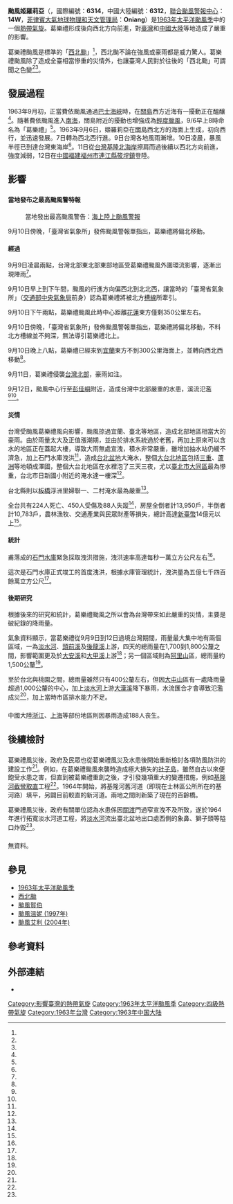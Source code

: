 {{NoteTA
|T=zh:颱風葛樂禮 (1963年); zh-mo:颱風姬羅莉亞 (1963年); zh-cn:超强台风姬罗莉亚 (1963年); zh-hk:超強颱風姬羅莉亞 (1963年); zh-tw:超級強烈颱風葛樂禮 (1963年)
|1=zh:颱風葛樂禮; zh-cn:超强台风姬罗莉亚; zh-hk:超強颱風姬羅莉亞; zh-tw:超級強烈颱風葛樂禮; zh-mo:颱風姬羅莉亞
|2=zh:颱風葛樂禮; zh-cn:姬罗莉亚; zh-hk:姬羅莉亞; zh-tw:葛樂禮; zh-mo:姬羅莉亞
|3=zh:Typhoon Gloria; zh-cn:Super Typhoon Gloria; zh-hk:Super Typhoon Gloria; zh-mo:Typhoon Gloria; zh-tw:Super Typhoon Gloria
|G1=TyphoonNew
|G2=TyphoonOld
|G3=Weather
|G4=CWBTyphoonOld
|G5=長度單位
|skin=typhoon
}}
{{颱風基礎資訊新
|颱風名稱               = 颱風姬羅莉亞
|外文名稱               = Typhoon Gloria
|外文語言               = 英文
|代表圖像               = 
|代表圖像名稱           = 
|形成日期               = 1963年9月5日
|消散日期               = 1963年9月14日
|十分鐘平均風速JMA      = 
|十分鐘平均風速HKO      = 
|十分鐘平均風速PAGASA   = 
|二分鐘平均風速         = 70|NMC=m/s
|一分鐘平均風速         = 135|SSHS=knot<!--JTWC-->
|一分鐘平均風速CWB      = 68|CWB=m/s
|最低氣壓               = 901<!--JTWC-->
|財產損失               = {{TWN}}6億餘元新臺幣
|死傷人數               = {{TWN}}224死450傷88失蹤<br>{{CHNML}}188死
|影響地區               = {{JPN}}<br>{{TWN}}<br>{{CHNML}}
|備註                   = 
|颱風路徑圖             = Gloria 1963 track.png
|風季年份               = 1963
|風季位置               = 太平洋
}}
'''颱風姬羅莉亞'''（{{lang-en|'''Typhoon Gloria'''}}，國際編號：'''6314'''，中國大陸編號：'''6312'''，[[聯合颱風警報中心|聯合颱風警報中心]]：'''14W'''，[[菲律賓大氣地球物理和天文管理局|菲律賓大氣地球物理和天文管理局]]：'''Oniang'''）是[[1963年太平洋颱風季|1963年太平洋颱風季]]中的一個[[熱帶氣旋|熱帶氣旋]]。葛樂禮形成後向西北方向前進，對[[臺灣|臺灣]]和[[中國大陸|中國大陸]]等地造成了嚴重的影響。

葛樂禮颱風是標準的「[[西北颱|西北颱]]」<ref name="西北颱的代名詞--葛樂禮颱風回顧(一)"/>，西北颱不論在強風或豪雨都是威力驚人。葛樂禮颱風除了造成全臺相當慘重的災情外，也讓臺灣人民對於往後的「西北颱」可謂聞之色變<ref name="民國52年葛樂禮颱風災害與臺灣省政府救災"/><ref name="西北颱的代名詞--葛樂禮颱風回顧(一)"/>。

== 發展過程 ==
1963年9月初，正當費依颱風通過[[巴士海峽|巴士海峽]]時，在[[關島|關島]]西方近海有一擾動正在醞釀<ref name="西北颱的代名詞--葛樂禮颱風回顧(二)"/>。隨著費依颱風進入[[南海|南海]]，關島附近的擾動也增強成為[[輕度颱風|輕度颱風]]，9/6早上8時命名為「葛樂禮」<ref name="西北颱的代名詞--葛樂禮颱風回顧(二)"/>。1963年9月6日，姬羅莉亞在[[關島|關島]]西北方的海面上生成，初向西行，並迅速發展。7日轉為西北西行進。9日台灣各地風雨漸增。10日凌晨，暴風半徑已到達台灣東海岸<ref name="鄭懿瀛"/>。11日從[[台灣|台灣]][[基隆北海岸|基隆北海岸]]擦肩而過後續以西北方向前進，強度減弱，12日在[[中華人民共和國|中國]][[福建|福建]][[福州市|福州市]][[連江縣|連江縣]][[筱埕鎮|筱埕鎮]]登陸。

== 影響 ==
{{NoteUTC+8}}
=== {{TWN}} ===
{{TWTY Wind|avg|彭佳嶼=45|基隆=28|臺北=23.5|新竹=15.3|宜蘭=22|花蓮=12.3|成功=17.5|臺東=11|大武=10.3|蘭嶼=30|臺中=18.3|臺南=13.7|高雄=15.5|恆春=22|澎湖=14|Remark=}}
{{TWTY Wind|avg|彭佳嶼=50.2|基隆=45.1|臺北=38.5|新竹=26.8|宜蘭=30|花蓮=19.3|成功=25|臺東=17|大武=23.9|蘭嶼=38.3|臺中=28.3|臺南=27|高雄=26|恆春=28|澎湖=18.2|Remark=}}
==== 當地發布之最高颱風警特報 ====
:當地發出最高颱風警告：[[海上颱風警報|海上]][[陸上颱風警報|陸上颱風警報]]

9月10日傍晚，「臺灣省氣象所」發佈颱風警報單指出，葛樂禮將偏北移動。

==== 經過 ====
9月9日凌晨兩點，台灣北部東北部東部地區受葛樂禮颱風外圍環流影響，逐漸出現陣雨<ref name="西北颱的代名詞--葛樂禮颱風回顧(二)"/>。

9月10日早上到下午間，颱風的行進方向偏西北到北北西，讓當時的「臺灣省氣象所」（[[交通部中央氣象局|交通部中央氣象局]]前身）認為葛樂禮將被北方[[低壓槽|槽線]]所牽引。

9月10日下午兩點，葛樂禮颱風此時中心距離[[花蓮市|花蓮]]東方僅剩350公里左右。

9月10日傍晚，「臺灣省氣象所」發佈颱風警報單指出，葛樂禮將偏北移動，不料北方槽線並不夠深，無法導引葛樂禮北上。

9月10日晚上八點，葛樂禮已經來到[[宜蘭市|宜蘭]]東方不到300公里海面上，並轉向西北西移動<ref name="西北颱的代名詞--葛樂禮颱風回顧(二)"/>。

9月11日，葛樂禮侵襲[[台灣北部|台灣北部]]，豪雨如注。

9月12日，颱風中心行至[[彭佳嶼|彭佳嶼]]附近，造成台灣中北部嚴重的水患，溪流氾濫<ref name="1963 年葛樂禮(GLORIA)颱風"/><ref name="鄭懿瀛"/>。

==== 災情 ====
台灣受颱風葛樂禮風向影響，颱風掠過宜蘭、臺北等地區，造成北部地區相當大的豪雨。由於雨量太大及正值漲潮期，並由於排水系統過於老舊，再加上原來可以含水的地區正在蓋起大樓，導致大雨無處宣洩，積水非常嚴重，雖增加抽水站仍緩不濟急，加上石門水庫洩洪<ref name="民國52年葛樂禮颱風災害與臺灣省政府救災"/>，造成[[台北盆地|台北盆地]]大淹水，整個[[大台北地區|大台北地區]]包括[[三重區|三重]]、[[蘆洲區|蘆洲]]等地頓成澤國，整個大台北地區在水裡泡了三天三夜，尤以[[臺北市|臺北市]][[大同區_(臺北市)|大同區]]最為慘重，台北市日新國小附近的淹水達一樓深<ref name="民國52年葛樂禮颱風災害與臺灣省政府救災"/>。

台北縣則以[[板橋區_(新北市)|板橋]]浮洲里婦聯一、二村淹水最為嚴重<ref name="鄭懿瀛"/>。

全台共有224人死亡、450人受傷及88人失蹤<ref name="民國52年葛樂禮颱風災害與臺灣省政府救災"/>，房屋全倒者計13,950戶，半倒者計10,783戶，農林漁牧、交通產業與民眾財產等損失，總計高達[[新臺幣|新臺幣]]14億元以上<ref name="民國52年葛樂禮颱風災害與臺灣省政府救災"/>。

==== 統計 ====
甫落成的[[石門水庫_(臺灣)|石門水庫]]緊急採取洩洪措施，洩洪速率高達每秒一萬立方公尺左右<ref name="西北颱的代名詞--葛樂禮颱風回顧(一)"/>。

這次是石門水庫正式竣工的首度洩洪，根據水庫管理統計，洩洪量為五億七千四百餘萬立方公尺<ref name="鄭懿瀛"/>。

==== 後期研究 ====
根據後來的研究和統計，葛樂禮颱風之所以會為台灣帶來如此嚴重的災情，主要是破紀錄的降雨量。

氣象資料顯示，當葛樂禮從9月9日到12日過境台灣期間，雨量最大集中地有兩個區域，一為[[淡水河|淡水河]]、[[頭前溪|頭前溪]]及[[後龍溪|後龍溪]]上游，四天的總雨量在1,700到1,800公釐之間，影響範圍更及於[[大安溪|大安溪]]和[[大甲溪|大甲溪]]上游<ref name="鄭懿瀛"/>；另一個區域則為[[阿里山鄉|阿里山]]區，總雨量約1,500公釐<ref name="鄭懿瀛"/>。

至於台北與桃園之間，總雨量雖然只有400公釐左右，但因[[大屯山|大屯山]]區有一處降雨量超過1,000公釐的中心，加上[[淡水河|淡水河]]上游[[大漢溪|大漢溪]]降下暴雨，水流匯合才會導致氾濫成災<ref name="鄭懿瀛"/>，加上當時市區排水能力不足。

=== {{CHNML}} ===
中國大陸[[浙江|浙江]]、[[上海|上海]]等部份地區則因暴雨造成188人丧生。

== 後續檢討 ==
=== {{TWN}} ===
葛樂禮風災後，政府及民眾也從葛樂禮風災及水患後開始重新檢討各項防風防洪的建設工作<ref name="鄭懿瀛"/>。例如，在葛樂禮颱風來襲時造成極大損失的[[社子島|社子島]]，雖然自古以來便飽受水患之害，但直到被葛樂禮重創之後，才引發幾項重大的變遷措施，例如[[基隆河|基隆河]][[截彎取直|截彎取直]]工程<ref name="鄭懿瀛"/>。1964年開始，將基隆河舊河道（即現在士林區公所所在的基河路）填平，另闢目前較直的新河道。兩地之間則新築了現在的百齡橋。

葛樂禮風災後，政府有關單位認為水患係因[[關渡|關渡]]門過窄宣洩不及所致，遂於1964年進行拓寬淡水河道工程，將[[淡水河|淡水河]]流出臺北盆地出口處西側的象鼻、獅子頭等隘口炸毀<ref name="鄭懿瀛"/>。

=== {{CHNML}} ===
無資料。

== 參見 ==
*[[1963年太平洋颱風季|1963年太平洋颱風季]]
*[[西北颱|西北颱]]
*[[颱風賀伯|颱風賀伯]]
*[[颱風溫妮_(1997年)|颱風溫妮 (1997年)]]
*[[颱風艾利_(2004年)|颱風艾利 (2004年)]]

== 參考資料 ==
{{Reflist| refs=

<ref name="1963 年葛樂禮(GLORIA)颱風">{{cite web|language=zh-tw|url=http://photino.cwb.gov.tw/tyweb/tyfnweb/image/pdf-file/1963GLORIA.pdf|title=1963 年葛樂禮(GLORIA)颱風|author=|publisher=中央氣象局|date=|accessdate=2014-05-14|archive-date=2009-07-31|archive-url=https://web.archive.org/web/20090731011301/http://photino.cwb.gov.tw/tyweb/tyfnweb/image/pdf-file/1963GLORIA.pdf|dead-url=yes}}</ref>

<ref name="西北颱的代名詞--葛樂禮颱風回顧(一)">{{cite web|language=zh-tw|url=http://blog.yam.com/weathertw/article/2342919|title=西北颱的代名詞--葛樂禮颱風回顧(一)|author=Weather Freaks- yam天空部落|publisher=|date=June 19, 2006|accessdate=2014-05-13|archive-date=2016-10-26|archive-url=https://web.archive.org/web/20161026183452/http://blog.yam.com/weathertw/article/2342919|dead-url=yes}}</ref>

<ref name="西北颱的代名詞--葛樂禮颱風回顧(二)">{{cite web|language=zh-tw|url=http://blog.yam.com/weathertw/article/2373891|title=西北颱的代名詞--葛樂禮颱風回顧(二)|author=Weather Freaks- yam天空部落|publisher=|date=June 22, 2006|accessdate=2014-05-13|archive-date=2016-03-05|archive-url=https://web.archive.org/web/20160305171858/http://blog.yam.com/weathertw/article/2373891|dead-url=yes}}</ref>

<ref name="鄭懿瀛">{{cite web|language=zh-tw|url=http://km.moc.gov.tw/myphoto/show.asp?categoryid=38|title=葛樂禮颱風|author=鄭懿瀛|publisher=中央社|date=|accessdate=2014-05-13|deadurl=yes|archiveurl=https://web.archive.org/web/20140514090249/http://km.moc.gov.tw/myphoto/show.asp?categoryid=38|archivedate=2014-05-14}}</ref>

<ref name="民國52年葛樂禮颱風災害與臺灣省政府救災">{{cite web|language=zh-tw|url=http://www.th.gov.tw/epaper/view2.php?ID=63&AID=845|title=民國52年葛樂禮颱風災害與臺灣省政府救災|author=施淑玲|publisher=國史館臺灣文獻館電子報第63期|date=2010-10-01|accessdate=2014-05-13|deadurl=yes|archiveurl=https://web.archive.org/web/20140514080927/http://www.th.gov.tw/epaper/view2.php?ID=63&AID=845|archivedate=2014-05-14}}</ref>

}}

== 外部連結 ==
*{{YouTube|4QSzZgluCYc|link=https://www.youtube.com/watch?v=4QSzZgluCYc|葛樂禮颱風過境 本省北部受災（1963）|h=|m=|s=|language=中文}}

{{臺灣颱風}}

[[Category:影響臺灣的熱帶氣旋|Category:影響臺灣的熱帶氣旋]]
[[Category:1963年太平洋颱風季|Category:1963年太平洋颱風季]]
[[Category:四級熱帶氣旋|Category:四級熱帶氣旋]]
[[Category:1963年台灣|Category:1963年台灣]]
[[Category:1963年中国大陆|Category:1963年中国大陆]]